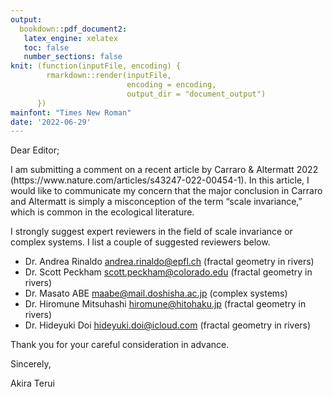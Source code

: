 ```yaml
---
output:
  bookdown::pdf_document2:
   latex_engine: xelatex
   toc: false
   number_sections: false
knit: (function(inputFile, encoding) {
        rmarkdown::render(inputFile,
                          encoding = encoding, 
                          output_dir = "document_output")
      })
mainfont: "Times New Roman"
date: '2022-06-29'
---
```


Dear Editor;

I am submitting a comment on a recent article by Carraro & Altermatt 2022 (https://www.nature.com/articles/s43247-022-00454-1). In this article, I would like to communicate my concern that the major conclusion in Carraro and Altermatt is simply a misconception of the term "scale invariance," which is common in the ecological literature.

I strongly suggest expert reviewers in the field of scale invariance or complex systems. I list a couple of suggested reviewers below.

- Dr. Andrea Rinaldo <andrea.rinaldo@epfl.ch> (fractal geometry in rivers)
- Dr. Scott Peckham <scott.peckham@colorado.edu> (fractal geometry in rivers)
-	Dr. Masato ABE <maabe@mail.doshisha.ac.jp> (complex systems)
- Dr. Hiromune Mitsuhashi <hiromune@hitohaku.jp>  (fractal geometry in rivers)
- Dr. Hideyuki Doi <hideyuki.doi@icloud.com> (fractal geometry in rivers)

Thank you for your careful consideration in advance.

Sincerely,

Akira Terui
